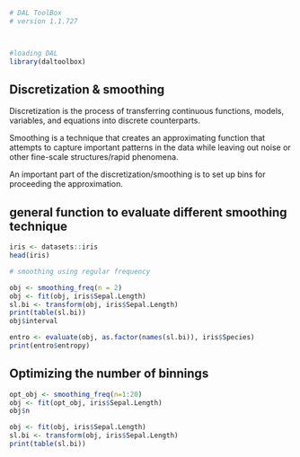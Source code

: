 ```r
# DAL ToolBox
# version 1.1.727



#loading DAL
library(daltoolbox) 
```

## Discretization & smoothing
Discretization is the process of transferring continuous functions, models, variables, and equations into discrete counterparts. 

Smoothing is a technique that creates an approximating function that attempts to capture important patterns in the data while leaving out noise or other fine-scale structures/rapid phenomena.

An important part of the discretization/smoothing is to set up bins for proceeding the approximation.

## general function to evaluate different smoothing technique

```r
iris <- datasets::iris
head(iris)
```

```r
# smoothing using regular frequency

obj <- smoothing_freq(n = 2)  
obj <- fit(obj, iris$Sepal.Length)
sl.bi <- transform(obj, iris$Sepal.Length)
print(table(sl.bi))
obj$interval
```

```r
entro <- evaluate(obj, as.factor(names(sl.bi)), iris$Species)
print(entro$entropy)
```

## Optimizing the number of binnings

```r
opt_obj <- smoothing_freq(n=1:20)
obj <- fit(opt_obj, iris$Sepal.Length)
obj$n
```

```r
obj <- fit(obj, iris$Sepal.Length)
sl.bi <- transform(obj, iris$Sepal.Length)
print(table(sl.bi))
```

